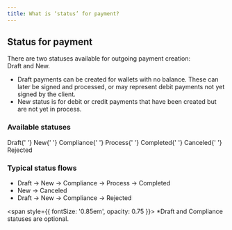 ```yaml
---
title: What is ‘status’ for payment?
---
```



## Status for payment

There are two statuses available for outgoing payment creation:  
<Badge variant="secondary">Draft</Badge> and <Badge variant="secondary">New</Badge>.

- <Badge variant="secondary">Draft</Badge> payments can be created for wallets with no balance. These can later be signed and processed, or may represent debit payments not yet signed by the client.  
- <Badge variant="secondary">New</Badge> status is for debit or credit payments that have been created but are not yet in process.

### Available statuses

<Badge variant="secondary">Draft</Badge>{' '}
<Badge variant="blue">New</Badge>{' '}
<Badge variant="orange">Compliance</Badge>{' '}
<Badge variant="indigo">Process</Badge>{' '}
<Badge variant="green">Completed</Badge>{' '}
<Badge variant="default">Canceled</Badge>{' '}
<Badge variant="destructive">Rejected</Badge>

### Typical status flows

- <Badge variant="secondary">Draft</Badge> → <Badge variant="blue">New</Badge> → <Badge variant="orange">Compliance</Badge> → <Badge variant="indigo">Process</Badge> → <Badge variant="green">Completed</Badge>  
- <Badge variant="blue">New</Badge> → <Badge variant="default">Canceled</Badge>  
- <Badge variant="secondary">Draft</Badge> → <Badge variant="blue">New</Badge> → <Badge variant="orange">Compliance</Badge> → <Badge variant="destructive">Rejected</Badge>  

<span style={{ fontSize: '0.85em', opacity: 0.75 }}>
*Draft and Compliance statuses are optional.
</span>

